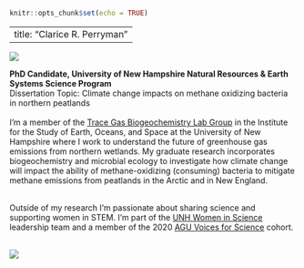 
```r
knitr::opts_chunk$set(echo = TRUE)
```
---
title: "Clarice R. Perryman"
---

<div class = "row">
  
<div class = "col-md-3">
![](/Users/Clarice/Personal_Site/CPerryman_Headshot.jpg)

</div>
  
<div class = "col-md-9">
__PhD Candidate, University of New Hampshire Natural Resources & Earth Systems Science Program__ 
<br>Dissertation Topic: Climate change impacts on methane oxidizing bacteria in northern peatlands  
<br>I'm a member of the [Trace Gas Biogeochemistry Lab Group](https://eos.unh.edu/earth-systems-research-center/research-earth-systems-research-center/about-trace-gas-biogeochemistry-group) in the Institute for the Study of Earth, Oceans, and Space at the University of New Hampshire where I work to understand the future of greenhouse gas emissions from northern wetlands. My graduate research incorporates biogeochemistry and microbial ecology to investigate how climate change will impact the ability of methane-oxidizing (consuming) bacteria to mitigate methane emissions from peatlands in the Arctic and in New England. 

<br>Outside of my research I'm passionate about sharing science and supporting women in STEM. I'm part of the [UNH Women in Science](https://twitter.com/UNH_WIS) leadership team and a member of the 2020 [AGU Voices for Science](https://www.agu.org/Share-and-Advocate/Share/Sharing-science-network/Voices-for-science) cohort.

</div>
</div>
<br>![](/Users/Clarice/Personal_Site/Stordalen_panoramic.jpg)




